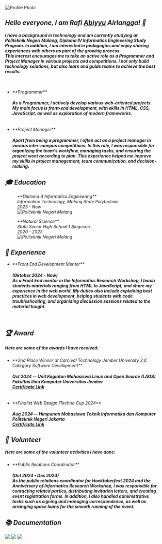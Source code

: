 <img
  src="/rafi-abiyyu-airlangga.jpeg"
  alt="Profile Photo"
  class="h-40 w-40 rounded-full transition-all duration-500 ease-in-out lg:hover:scale-125"
/>
<i class="fa-solid fa-asterisk mt-4 text-xl font-normal" />
<h2 class="mt-4 text-3xl font-bold">
  Hello everyone, I am Rafi <u>Abiyyu</u> Airlangga! 👋
</h2>
<h4 class="mt-4">
  I have a background in technology and am currently studying at Politeknik
  Negeri Malang, Diploma IV Informatics Engineering Study Program. In addition,
  I am interested in pedagogics and enjoy sharing experiences with others as
  part of the growing process.
  <br />
  This interest encourages me to take an active role as a Programmer and Project
  Manager in various projects and competitions. I not only build technology
  solutions, but also learn and guide teams to achieve the best results.
</h4>
<br />
<ul class="ml-4 list-disc">
  <li>**Programmer**</li>
  <h4>
    As a Programmer, I actively develop various web-oriented projects. My main
    focus is front-end development, with skills in HTML, CSS, JavaScript, as
    well as exploration of modern frameworks.
  </h4>
  <br />
  <li>**Project Manager**</li>
  <h4>
    Apart from being a programmer, I often act as a project manager in various
    inter-campus competitions. In this role, I was responsible for organizing
    the team's workflow, managing tasks, and ensuring the project went according
    to plan. This experience helped me improve my skills in project management,
    team communication, and decision-making.
  </h4>
</ul>

<h2 class="mt-12 text-2xl font-bold">🎓 Education</h2>
<figure class="mt-4 grid grid-cols-1 rounded-lg bg-slate-50 px-6 py-4 text-slate-900 lg:grid-cols-2">
  <figcaption>
    **Diploma 4 Informatics Engineering** <br />
    Information Technology, Malang State Polytechnic <br />
    2023 - Now
  </figcaption>
  <span class="flex items-center justify-end">
    <img
      src="/politeknik-negeri-malang.png"
      alt="Politeknik Negeri Malang"
      class="hidden h-20 object-cover lg:inline"
    />
  </span>
</figure>
<figure class="mt-4 grid grid-cols-1 rounded-lg bg-slate-50 py-4 pl-6 pr-8 text-slate-900 lg:grid-cols-2">
  <figcaption>
    **Natural Science** <br />
    State Senior High School 1 Singosari <br />
    2020 - 2023
  </figcaption>
  <span class="flex items-center justify-end">
    <img
      src="/sman-1-singosari.png"
      alt="Politeknik Negeri Malang"
      class="hidden h-20 object-cover lg:inline"
    />
  </span>
</figure>

<h2 class="mt-12 text-2xl font-bold">🏢 Experience</h2>
<ul class="ml-4 mt-4 list-disc">
  <li>**Front End Development Mentor**</li>
  <h4>
    (Oktober 2024 - Now) <br />
    As a Front End mentor in the Informatics Research Workshop, I teach students
    materials ranging from HTML to JavaScript, and share my experience in the
    web world. My duties also include explaining best practices in web
    development, helping students with code troubleshooting, and organizing
    discussion sessions related to the material taught.
  </h4>
  <br />
</ul>

<h2 class="mt-12 text-2xl font-bold">🏆 Award</h2>
<h5 class="mt-4">Here are some of the awards I have received:</h5>
<ul class="ml-4 mt-4 list-disc">
  <li>
    **2nd Place Winner at Carnival Technology Jember University 2.0 Category
    Software Development**
  </li>
  <h4>
    Oct 2024 -- Unit Kegiatan Mahasiswa Linux and Open Source (LAOS) Fakultas
    Ilmu Komputer Universitas Jember <br />
    <a
      href="https://www.linkedin.com/in/rafiabiyyuairlangga/overlay/honors/680611558/multiple-media-viewer/?profileId=ACoAAEGhngcBWPGs_Etk0yBSoae-FH3T92UD0z0&treasuryMediaId=1731552432073"
      target="_blank"
      class="w-fit italic text-slate-900 underline transition-all duration-300 ease-in-out lg:hover:text-slate-600"
    >
      Certificate Link
    </a>
  </h4>
  <br />
  <li>**Finalist Web Design ITechno Cup 2024**</li>
  <h4>
    Aug 2024 -- Himpunan Mahasiswa Teknik Informatika dan Komputer Politeknik
    Negeri Jakarta <br />
    <a
      href="https://www.linkedin.com/in/rafiabiyyuairlangga/overlay/honors/1268660559/multiple-media-viewer/?profileId=ACoAAEGhngcBWPGs_Etk0yBSoae-FH3T92UD0z0&treasuryMediaId=1723550546416"
      target="_blank"
      class="w-fit italic text-slate-900 underline transition-all duration-300 ease-in-out lg:hover:text-slate-600"
    >
      Certificate Link
    </a>
  </h4>
</ul>

<h2 class="mt-12 text-2xl font-bold">🌱 Volunteer</h2>
<h5 class="mt-4">Here are some of the volunteer activities I have done:</h5>
<ul class="ml-4 mt-4 list-disc">
  <li>**Public Relations Coordinator**</li>
  <h4>
    (Oct 2024 - Des 2024) <br />
    As the public relations coordinator for Hacktoberfest 2024 and the
    Anniversary of Informatics Research Workshop, I was responsible for
    contacting related parties, distributing invitation letters, and creating
    event registration forms. In addition, I also handled administrative tasks
    such as signing and managing correspondence, as well as arranging space
    loans for the smooth running of the event.
  </h4>
</ul>

<h2 class="mt-12 text-2xl font-bold">📚 Documentation</h2>
<section class="mt-4 grid grid-cols-1 gap-4 lg:grid-cols-3">
  <img src="/penghargaan.jpg" class="h-full rounded-md object-cover transition-all duration-300 ease-in-out lg:hover:scale-105" />
  <img src="/sukarelawan.jpeg" class="h-full rounded-md object-cover transition-all duration-300 ease-in-out lg:hover:scale-105" />
  <img src="/juri-stimata.jpeg" class="h-full rounded-md object-cover transition-all duration-300 ease-in-out lg:hover:scale-105" />
</section>